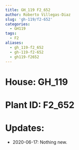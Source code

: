 ```yaml
---
title: GH_119 F2_652
author: Roberto Villegas-Diaz
slug: 'gh-119/f2-652'
categories:
  - GH119
tags:
  - F2
aliases:
  - gh_119-f2_652
  - gh-119-f2-652
  - gh119-f2652
---
```


# **House**: GH_119
# **Plant ID**: F2_652
# **Updates**: 
 - 2020-06-17: Nothing new.
